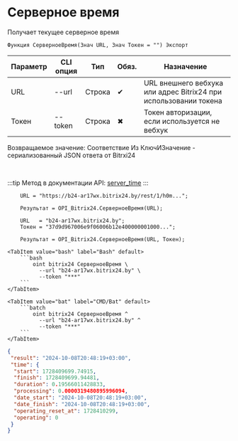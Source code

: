 ﻿---
sidebar_position: 4
---


# Серверное время
 Получает текущее серверное время



`Функция СерверноеВремя(Знач URL, Знач Токен = "") Экспорт`

  | Параметр | CLI опция | Тип | Обяз. | Назначение |
  |-|-|-|-|-|
  | URL | --url | Строка | &#x2714; | URL внешнего вебхука или адрес Bitrix24 при использовании токена |
  | Токен | --token | Строка | &#x2716; | Токен авторизации, если используется не вебхук |

  
  Возвращаемое значение:   Соответствие Из КлючИЗначение - сериализованный JSON ответа от Bitrxi24

<br/>

:::tip
Метод в документации API: [server_time](https://dev.1c-bitrix.ru/rest_help/general/server_time.php)
:::
<br/>



```bsl title="Пример использования для 1С:Предприятие/OneScript"
    URL = "https://b24-ar17wx.bitrix24.by/rest/1/h0m...";

    Результат = OPI_Bitrix24.СерверноеВремя(URL);

    URL   = "b24-ar17wx.bitrix24.by";
    Токен = "37d9d967006e9f06006b12e400000001000...";

    Результат = OPI_Bitrix24.СерверноеВремя(URL, Токен);
```
    

 <Tabs>
  
    <TabItem value="bash" label="Bash" default>
        ```bash
            oint bitrix24 СерверноеВремя \
              --url "b24-ar17wx.bitrix24.by" \
              --token "***"
        ```
    </TabItem>
  
    <TabItem value="bat" label="CMD/Bat" default>
        ```batch
            oint bitrix24 СерверноеВремя ^
              --url "b24-ar17wx.bitrix24.by" ^
              --token "***"
        ```
    </TabItem>
</Tabs>


```json title="Результат"
{
 "result": "2024-10-08T20:48:19+03:00",
 "time": {
  "start": 1728409699.74915,
  "finish": 1728409699.94481,
  "duration": 0.19566011428833,
  "processing": 0.0000319480895996094,
  "date_start": "2024-10-08T20:48:19+03:00",
  "date_finish": "2024-10-08T20:48:19+03:00",
  "operating_reset_at": 1728410299,
  "operating": 0
 }
}
```
